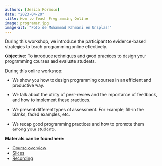 ```yaml
---
authors: [Jesica Formoso]
date: "2023-04-20"
title: How to Teach Programming Online
image: programar.jpg
image-alt: "Foto de Mohammad Rahmani en Unsplash"
---
```


During this workshop, we introduce the participant to evidence-based strategies to teach programming online effectively. 

**Objective:** To introduce techniques and good practices to design your programming courses and evaluate students.

During this online workshop:

- We show you how to design programming courses in an efficient and productive way.

- We talk about the utility of peer-review and the importance of feedback, and how to implement these practices.

- We present different types of assessment. For example, fill-in the blanks, faded examples, etc.

- We recap good programming practices and how to promote them among your students.

**Materials can be found here:**

- [Course overview](https://www.metadocencia.org/en/curso/programar/)
- [Slides](https://docs.google.com/presentation/d/1sj6tbtqjWY8AvcQLVih3FTFIa1pKERFRxk3KY8KK13w/edit#slide=id.g170e5c2660d_0_5)
- [Recording](https://youtu.be/awRCNo0PEZU?si=nopBWSH5zAEGU4U5)



